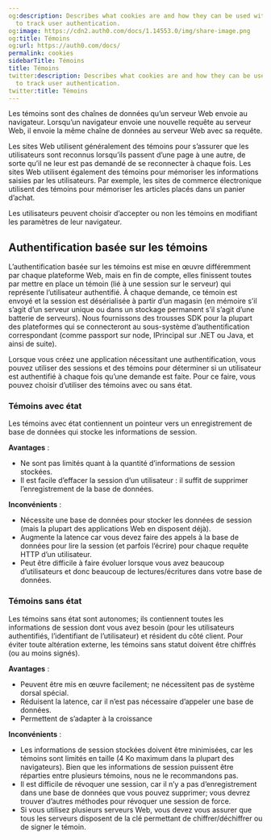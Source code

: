 ```yaml
---
og:description: Describes what cookies are and how they can be used with sessions
  to track user authentication.
og:image: https://cdn2.auth0.com/docs/1.14553.0/img/share-image.png
og:title: Témoins
og:url: https://auth0.com/docs/
permalink: cookies
sidebarTitle: Témoins
title: Témoins
twitter:description: Describes what cookies are and how they can be used with sessions
  to track user authentication.
twitter:title: Témoins
---
```


Les témoins sont des chaînes de données qu’un serveur Web envoie au navigateur. Lorsqu’un navigateur envoie une nouvelle requête au serveur Web, il envoie la même chaîne de données au serveur Web avec sa requête.



Les sites Web utilisent généralement des témoins pour s’assurer que les utilisateurs sont reconnus lorsqu’ils passent d’une page à une autre, de sorte qu’il ne leur est pas demandé de se reconnecter à chaque fois. Les sites Web utilisent également des témoins pour mémoriser les informations saisies par les utilisateurs. Par exemple, les sites de commerce électronique utilisent des témoins pour mémoriser les articles placés dans un panier d’achat.

Les utilisateurs peuvent choisir d’accepter ou non les témoins en modifiant les paramètres de leur navigateur.

## Authentification basée sur les témoins



L’authentification basée sur les témoins est mise en œuvre différemment par chaque plateforme Web, mais en fin de compte, elles finissent toutes par mettre en place un témoin (lié à une session sur le serveur) qui représente l’utilisateur authentifié. À chaque demande, ce témoin est envoyé et la session est désérialisée à partir d’un magasin (en mémoire s’il s’agit d’un serveur unique ou dans un stockage permanent s’il s’agit d’une batterie de serveurs). Nous fournissons des trousses SDK pour la plupart des plateformes qui se connecteront au sous-système d’authentification correspondant (comme passport sur node, IPrincipal sur .NET ou Java, et ainsi de suite).

Lorsque vous créez une application nécessitant une authentification, vous pouvez utiliser des sessions et des témoins pour déterminer si un utilisateur est authentifié à chaque fois qu’une demande est faite. Pour ce faire, vous pouvez choisir d’utiliser des témoins avec ou sans état.

### Témoins avec état

Les témoins avec état contiennent un pointeur vers un enregistrement de base de données qui stocke les informations de session.

**Avantages** :

* Ne sont pas limités quant à la quantité d’informations de session stockées.
* Il est facile d’effacer la session d’un utilisateur : il suffit de supprimer l’enregistrement de la base de données.

**Inconvénients** :

* Nécessite une base de données pour stocker les données de session (mais la plupart des applications Web en disposent déjà).
* Augmente la latence car vous devez faire des appels à la base de données pour lire la session (et parfois l’écrire) pour chaque requête HTTP d’un utilisateur.
* Peut être difficile à faire évoluer lorsque vous avez beaucoup d’utilisateurs et donc beaucoup de lectures/écritures dans votre base de données.

### Témoins sans état

Les témoins sans état sont autonomes; ils contiennent toutes les informations de session dont vous avez besoin (pour les utilisateurs authentifiés, l’identifiant de l’utilisateur) et résident du côté client. Pour éviter toute altération externe, les témoins sans statut doivent être chiffrés (ou au moins signés).

**Avantages** :

* Peuvent être mis en œuvre facilement; ne nécessitent pas de système dorsal spécial.
* Réduisent la latence, car il n’est pas nécessaire d’appeler une base de données.
* Permettent de s’adapter à la croissance

**Inconvénients** :

* Les informations de session stockées doivent être minimisées, car les témoins sont limités en taille (4 Ko maximum dans la plupart des navigateurs). Bien que les informations de session puissent être réparties entre plusieurs témoins, nous ne le recommandons pas.
* Il est difficile de révoquer une session, car il n’y a pas d’enregistrement dans une base de données que vous pouvez supprimer; vous devrez trouver d’autres méthodes pour révoquer une session de force.
* Si vous utilisez plusieurs serveurs Web, vous devez vous assurer que tous les serveurs disposent de la clé permettant de chiffrer/déchiffrer ou de signer le témoin.